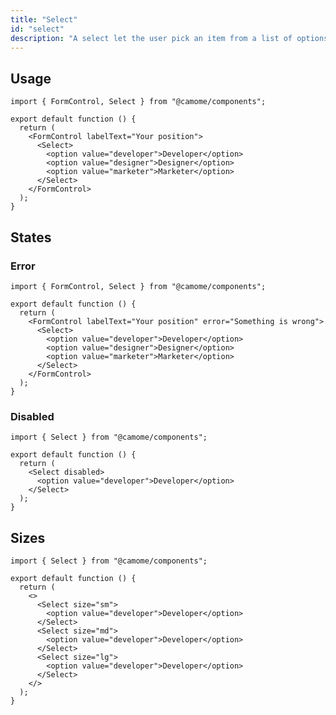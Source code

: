 ```yaml
---
title: "Select"
id: "select"
description: "A select let the user pick an item from a list of options."
---
```


## Usage

```tsx live
import { FormControl, Select } from "@camome/components";

export default function () {
  return (
    <FormControl labelText="Your position">
      <Select>
        <option value="developer">Developer</option>
        <option value="designer">Designer</option>
        <option value="marketer">Marketer</option>
      </Select>
    </FormControl>
  );
}
```

## States

### Error

```tsx live
import { FormControl, Select } from "@camome/components";

export default function () {
  return (
    <FormControl labelText="Your position" error="Something is wrong">
      <Select>
        <option value="developer">Developer</option>
        <option value="designer">Designer</option>
        <option value="marketer">Marketer</option>
      </Select>
    </FormControl>
  );
}
```

### Disabled

```tsx live
import { Select } from "@camome/components";

export default function () {
  return (
    <Select disabled>
      <option value="developer">Developer</option>
    </Select>
  );
}
```

## Sizes

```tsx live
import { Select } from "@camome/components";

export default function () {
  return (
    <>
      <Select size="sm">
        <option value="developer">Developer</option>
      </Select>
      <Select size="md">
        <option value="developer">Developer</option>
      </Select>
      <Select size="lg">
        <option value="developer">Developer</option>
      </Select>
    </>
  );
}
```
